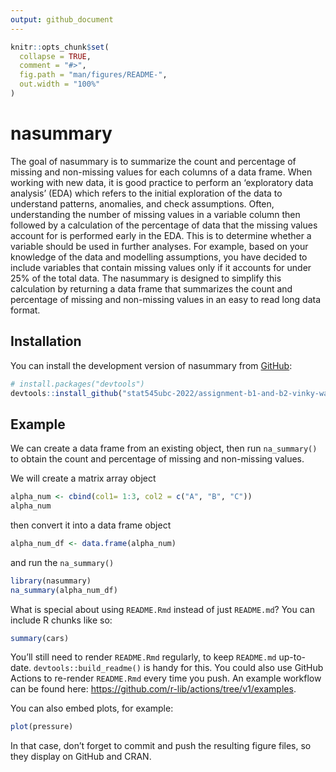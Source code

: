 ```yaml
---
output: github_document
---
```


<!-- README.md is generated from README.Rmd. Please edit that file -->

```r
knitr::opts_chunk$set(
  collapse = TRUE,
  comment = "#>",
  fig.path = "man/figures/README-",
  out.width = "100%"
)
```

# nasummary

<!-- badges: start -->
<!-- badges: end -->

The goal of nasummary is to summarize the count and percentage of missing and non-missing values for each columns of a data frame. When working with new data, it is good practice to perform an ‘exploratory data analysis’ (EDA) which refers to the initial exploration of the data to understand patterns, anomalies, and check assumptions. Often, understanding the number of missing values in a variable column then followed by a calculation of the percentage of data that the missing values account for is performed early in the EDA. This is to determine whether a variable should be used in further analyses. For example, based on your knowledge of the data and modelling assumptions, you have decided to include variables that contain missing values only if it accounts for under 25% of the total data.  The nasummary is designed to simplify this calculation by returning a data frame that summarizes the count and percentage of missing and non-missing values in an easy to read long data format.  

## Installation

You can install the development version of nasummary from [GitHub](https://github.com/): 

```r
# install.packages("devtools")
devtools::install_github("stat545ubc-2022/assignment-b1-and-b2-vinky-wang/projectB2")
```



## Example

We can create a data frame from an existing object, then run `na_summary()` to obtain the count and percentage of missing and non-missing values. 

We will create a matrix array object

```r
alpha_num <- cbind(col1= 1:3, col2 = c("A", "B", "C"))
alpha_num
```

then convert it into a data frame object

```r
alpha_num_df <- data.frame(alpha_num)
```

and run the `na_summary()`

```r
library(nasummary)
na_summary(alpha_num_df)
```



What is special about using `README.Rmd` instead of just `README.md`? You can include R chunks like so:

```r
summary(cars)
```

You'll still need to render `README.Rmd` regularly, to keep `README.md` up-to-date. `devtools::build_readme()` is handy for this. You could also use GitHub Actions to re-render `README.Rmd` every time you push. An example workflow can be found here: <https://github.com/r-lib/actions/tree/v1/examples>.

You can also embed plots, for example:

```r
plot(pressure)
```

In that case, don't forget to commit and push the resulting figure files, so they display on GitHub and CRAN.

